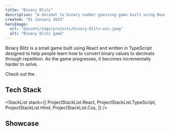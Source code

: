```yaml
---
title: "Binary Blitz"
description: "A decimal to binary number guessing game built using React and TypeScript with an Arcade theme."
created: "01 January 2023"
heroImage:
  url: "@assets/imgs/projects/binary-blitz-win.jpeg"
  alt: "Binary Blitz game"
---
```




Binary Blitz is a small game built using React and written in TypeScript designed to help
people learn how to convert binary values to decimals through repetition. As the game
progresses, it becomes incrementally harder to solve.

Check out the <ExternalLink href="https://github.com/stephenlunt/binary-blitz" text="GitHub repo here" />.

## Tech Stack

<StackList
  stack={[
    ProjectStackList.React,
    ProjectStackList.TypeScript,
    ProjectStackList.Html,
    ProjectStackList.Css,
  ]}
/>

## Showcase

<RoundedImage src={bbWinImage} alt="Binary Blitz winners screen" />
<RoundedImage src={bbLossImage} alt="Binary Blitz losers screen" />
